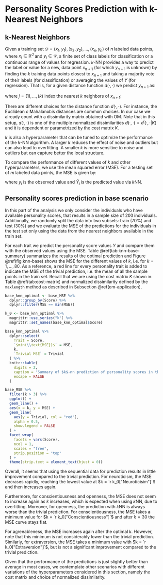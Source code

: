 # Personality Scores Prediction with k-Nearest Neighbors {#knn}

## k-Nearest Neighbors 

<!-- Suggestion: this can be split into two subsections 1. k-nn, 2. base scenario prediction and then Section 4 could be incorporated as subsection 3 instead.-->

Given a training set $\mathcal{D} = {(x_1, y_1), (x_2, y_2), \dots, (x_n, y_n)}$ of $n$ labeled data points, where $x_i \in \mathbb{R}^d$ and $y_i \in \mathcal{Y}$, a finite set of class labels for classification or a continuous range of values for regression. $k$-NN provides a way to predict the label or value for a new, data point $x_{n+1}$ (for which $y_{n+1}$ is unknown) by finding the $k$ training data points closest to $x_{n+1}$ and taking a majority vote of their labels (for classification) or averaging the values of $Y$ (for regression). That is, for a given distance function $d(\cdot, \cdot)$ we predict $y_{n+1}$ as:

\begin{equation}
  \hat{y}_{n+1} = \frac{1}{k} \sum_{j=1}^k y_{(j)}
\end{equation}

where $j = {(1), \dots, (k)}$ index the nearest $k$ neighbors of $x_{n+1}$:

\begin{equation}
  d(x_{(1)} , x_{n+1}) < \dots < d(x_{(k)} , x_{n+1}) <         
  d(x_{(k+1)} , x_{n+1}) < \dots < d(x_{(n)} , x_{n+1})
\end{equation}

<!-- TODO: use C as symbol for cost matrix to avoid ambiguity/confusion. Here and in previous sections. -->
There are different choices for the distance function $d(\cdot, \cdot)$. For instance, the Euclidean o Mahalanobis distances are common choices. In our case we already count with a dissimilarity matrix obtained with OM. Note that in this setup, $d(\cdot, \cdot)$ is one of the multiple normalized dissimilarities $d(\cdot, \cdot) = d^{'}(\cdot, \cdot  | K)$ and it is dependent or parametrized by the cost matrix $K$.

$k$ is also a hyperparameter that can be tuned to optimize the performance of the $k$-NN algorithm. A larger $k$ reduces the effect of noise and outliers but can also lead to overfitting. A smaller $k$ is more sensitive to noise and outliers but can capture better the local structure.

To compare the performance of different values of $k$ and other hyperparameters, we use the mean squared error (MSE). For a testing set of $m$ labeled data points, the MSE is given by:

\begin{equation}
\text{MSE} = \frac{1}{m} \sum_{i=1}^n (Y_i - \hat{Y}_i)^2
\end{equation}

where $y_i$ is the observed value and $\hat{Y}_i$ is the predicted value via $k$NN.

## Personality scores prediction in base scenario

In this part of the analysis we only consider the individuals who have available personality scores, that results in a sample size of 200 individuals. Additionally, we randomly split the data into two subsets: train (70%) and test (30%) and we evaluate the MSE of the predictions for the individuals in the test set only using the data from the nearest neighbors available in the train set.

For each trait we predict the personality score values $Y$ and compare them with the observed values using the MSE. Table \@ref(tab:knn-base-summary) summarizes the results of the optimal prediction and Figure \@ref(fig:knn-base) shows the MSE for the different values of $k$, i.e. for $k = 1, \dots, 80$. As a reference, a red line for every personality trait is added to indicate the MSE of the trivial prediction, i.e. the mean of all the sample points in the train set. Recall that we are using the cost matrix $K$ shown in Table \@ref(tab:cost-matrix) and normalized dissimilarity defined by the `maxlength` method as described in Subsection \@ref(om-application). 

```r
base_knn_optimal <- base_MSE %>%
  dplyr::group_by(Score) %>%
  dplyr::filter(MSE == min(MSE))

k_0 <- base_knn_optimal %>%
  magrittr::use_series("k") %>%
  magrittr::set_names(base_knn_optimal$Score)
```

```r
base_knn_optimal %>%
  dplyr::select(
    Trait = Score,
    `$min(\\text{MSE})$` = MSE,
    k,
    `Trivial MSE` = Trivial
  ) %>%
  knitr::kable(
    digits = 2,
    caption = "Summary of $k$-nn prediction of personality scores in the base scenario.",
    escape = FALSE
  )
```

```r
base_MSE %>%
  filter(k > 3) %>%
  ggplot() +
  geom_line() +
  aes(x = k, y = MSE) +
  geom_line(
    aes(y = Trivial, col = "red"),
    alpha = 0.5,
    show.legend = FALSE
  ) +
  facet_wrap(
    facets = vars(Score),
    ncol = 1,
    scales = "free",
    strip.position = "top"
  ) +
  theme(strip.text = element_text(hjust = 0))
```

\par

Overall, it seems that using the sequential data for prediction results in little improvement compared to the trivial prediction. For neuroticism, the MSE decrases rapidly, reaching the lowest value at $k = `r k_0["Neuroticisim"]`$ and then increases again.

Furthermore, for conscientiousness and openness, the MSE does not seem to increase again as $k$ increases, which is expected when using $k$NN, due to overfitting. Moreover, for openness, the prediction with $k$NN is always worse than the trivial prediction. For conscientiousness, the MSE takes a minimum value for $k = `r k_0["Conscientiousness"]`$ and after $k = 30$ the MSE curve stays flat.

For agreeableness, the MSE increases again after the optimal $k$. However, note that this minimum is not considerably lower than the trivial prediction. Similarly, for extraversion, the MSE takes a minimum value with $k = `r k_0["Extraversion"]`$, but is not a significant improvement compared to the trivial prediction.

Given that the performance of the predictions is just slightly better than average in most cases, we contemplate other scenarios with different variations of the hyperparameters considered in this section, namely the cost matrix and choice of normalized dissimilarity.

